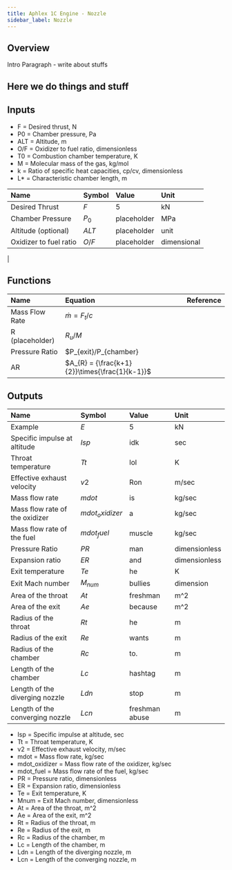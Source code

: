 ```yaml
---
title: Aphlex 1C Engine - Nozzle
sidebar_label: Nozzle
---
```


## Overview
Intro Paragraph - write about stuffs
## Here we do things and stuff 

## Inputs
- F = Desired thrust, N
- P0 = Chamber pressure, Pa
- ALT = Altitude, m
- O/F = Oxidizer to fuel ratio, dimensionless
- T0 = Combustion chamber temperature, K
- M = Molecular mass of the gas, kg/mol
- k = Ratio of specific heat capacities, cp/cv, dimensionless
- L* = Characteristic chamber length, m

| Name | Symbol | Value | Unit |
| :----------- | :------------ | :--- | :--- |
| Desired Thrust | $F$ | 5 | kN |
| Chamber Pressure | $P_{0}$ | placeholder | MPa |  
| Altitude (optional) | $ALT$ | placeholder | unit |
| Oxidizer to fuel ratio | $O/F$ | placeholder | dimensional | 
| 

## Functions
| Name | Equation | Reference |
| :- | :---------------------------------- | :------ |
| Mass Flow Rate | $\dot{m} = F_t/c$ | |
| R (placeholder) | $R_{u}/M$ | |
| Pressure Ratio | $P_{exit}/P_{chamber} | |
| AR | $A_{R} = {\frac{k+1}{2}}\times{\frac{1}{k-1}}$


## Outputs
| Name | Symbol | Value | Unit |
| :----------- | :------------ | :--- | :--- |
| Example | $E$ | 5 | kN |
| Specific impulse at altitude | $Isp$ | idk | sec | 
| Throat temperature | $Tt$ | lol | K | 
| Effective exhaust velocity | $v2$ | Ron | m/sec | 
| Mass flow rate | $mdot$ | is | kg/sec | 
| Mass flow rate of the oxidizer | $mdot_oxidizer$ | a | kg/sec | 
| Mass flow rate of the fuel | $mdot_fuel$ | muscle | kg/sec | 
| Pressure Ratio | $PR$ | man | dimensionless | 
| Expansion ratio | $ER$ | and | dimensionless | 
| Exit temperature | $Te$ | he | K | 
| Exit Mach number | $M_{num}$ | bullies | dimension | 
| Area of the throat | $At$ | freshman | m^2 | 
| Area of the exit | $Ae$ | because | m^2 | 
| Radius of the throat | $Rt$ | he | m | 
| Radius of the exit | $Re$ | wants | m | 
| Radius of the chamber | $Rc$ | to. | m | 
| Length of the chamber | $Lc$ | hashtag | m | 
| Length of the diverging nozzle | $Ldn$ | stop | m | 
| Length of the converging nozzle | $Lcn$ | freshman abuse | m | 

- Isp = Specific impulse at altitude, sec
- Tt = Throat temperature, K
- v2 = Effective exhaust velocity, m/sec
- mdot = Mass flow rate, kg/sec
- mdot_oxidizer = Mass flow rate of the oxidizer, kg/sec
- mdot_fuel = Mass flow rate of the fuel, kg/sec
- PR = Pressure ratio, dimensionless
- ER = Expansion ratio, dimensionless
- Te = Exit temperature, K
- Mnum = Exit Mach number, dimensionless
- At = Area of the throat, m^2
- Ae = Area of the exit, m^2
- Rt = Radius of the throat, m
- Re = Radius of the exit, m
- Rc = Radius of the chamber, m
- Lc = Length of the chamber, m
- Ldn = Length of the diverging nozzle, m
- Lcn = Length of the converging nozzle, m